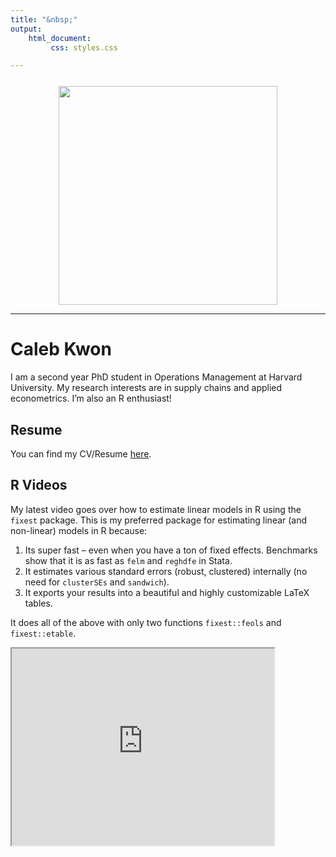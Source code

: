 ```yaml
---
title: "&nbsp;"
output: 
    html_document:
         css: styles.css

---
```


<!-- <script> -->
<!--    $(document).ready(function() { -->
<!--      $head = $('#header'); -->
<!--      $head.prepend('<img src=\"hbs.jpg\" style=\"float: right;width: 150px;\"/>') -->
<!--    }); -->
<!-- </script> -->

<!-- Global site tag (gtag.js) - Google Analytics -->
<script async src="https://www.googletagmanager.com/gtag/js?id=UA-165847699-1"></script>
<script>
  window.dataLayer = window.dataLayer || [];
  function gtag(){dataLayer.push(arguments);}
  gtag('js', new Date());

  gtag('config', 'UA-165847699-1');
</script>




<div style="margin-bottom:25px;">
</div>

<img src="images/caleb_1.jpg" height = "350" style ="display:block; margin-left: auto; margin-right:auto;">

<style type="text/css">
    /* default styles here for older browsers. 
       I tend to go for a 600px - 960px width max but using percentages
    */
    @media only screen and (min-width: 960px) {
        /* styles for browsers larger than 960px; */
    }
    @media only screen and (min-width: 1440px) {
        /* styles for browsers larger than 1440px; */
    }
    @media only screen and (min-width: 2000px) {
        /* for sumo sized (mac) screens */
    }
    @media only screen and (max-device-width: 480px) {
       /* styles for mobile browsers smaller than 480px; (iPhone) */
    }
    @media only screen and (device-width: 768px) {
       /* default iPad screens */
    }
    /* different techniques for iPad screening */
    @media only screen and (min-device-width: 481px) and (max-device-width: 1024px) and (orientation:portrait) {
      /* For portrait layouts only */
    }

    @media only screen and (min-device-width: 481px) and (max-device-width: 1024px) and (orientation:landscape) {
      /* For landscape layouts only */
    }
</style>


***

# Caleb Kwon 


I am a second year PhD student in Operations Management at Harvard University. My research interests are in supply chains and applied econometrics. I'm also an R enthusiast! 

## Resume
You can find my CV/Resume [here](https://www.dropbox.com/s/efdu25rwgm3us4f/res4.pdf?raw=1). 

## R Videos

My latest video goes over how to estimate linear models in R using the `fixest` package. This is my preferred package for estimating linear (and non-linear) models in R because:

(1) Its super fast -- even when you have a ton of fixed effects. Benchmarks show that it is as fast as `felm` and `reghdfe` in Stata.
(2) It estimates various standard errors (robust, clustered) internally (no need for `clusterSEs` and `sandwich`).
(3) It exports your results into a beautiful and highly customizable LaTeX tables. 

It does all of the above with only two functions `fixest::feols` and `fixest::etable`.  

<iframe width="420" height="315"
src="https://www.youtube.com/embed/6r8FzYmfsjk">
</iframe>